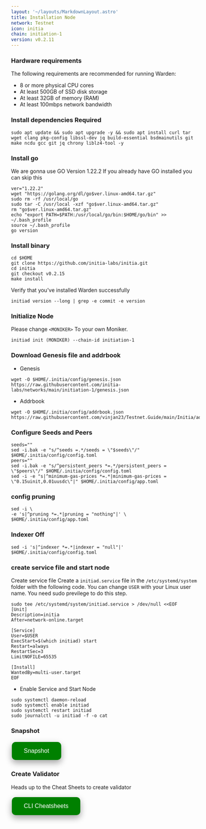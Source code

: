 ```yaml
---
layout: '~/layouts/MarkdownLayout.astro'
title: Installation Node
network: Testnet
icon: initia
chain: initiation-1
version: v0.2.11
---
```


### Hardware requirements

The following requirements are recommended for running Warden:

- 8 or more physical CPU cores
- At least 500GB of SSD disk storage
- At least 32GB of memory (RAM)
- At least 100mbps network bandwidth


### Install dependencies Required

```
sudo apt update && sudo apt upgrade -y && sudo apt install curl tar wget clang pkg-config libssl-dev jq build-essential bsdmainutils git make ncdu gcc git jq chrony liblz4-tool -y
```

### Install go

We are gonna use GO Version 1.22.2
If you already have GO installed you can skip this 

```
ver="1.22.2"
wget "https://golang.org/dl/go$ver.linux-amd64.tar.gz"
sudo rm -rf /usr/local/go
sudo tar -C /usr/local -xzf "go$ver.linux-amd64.tar.gz"
rm "go$ver.linux-amd64.tar.gz"
echo "export PATH=$PATH:/usr/local/go/bin:$HOME/go/bin" >> ~/.bash_profile
source ~/.bash_profile
go version
```

### Install binary

```
cd $HOME
git clone https://github.com/initia-labs/initia.git
cd initia
git checkout v0.2.15
make install
```

Verify that you've installed Warden successfully

```
initiad version --long | grep -e commit -e version
```

### Initialize Node

Please change `<MONIKER>` To your own Moniker.

```
initiad init (MONIKER) --chain-id initiation-1
```

### Download Genesis file and addrbook

- Genesis

```
wget -O $HOME/.initia/config/genesis.json https://raw.githubusercontent.com/initia-labs/networks/main/initiation-1/genesis.json
```
- Addrbook
```
wget -O $HOME/.initia/config/addrbook.json https://raw.githubusercontent.com/vinjan23/Testnet.Guide/main/Initia/addrbook.json
```

### Configure Seeds and Peers

```
seeds=""
sed -i.bak -e "s/^seeds =.*/seeds = \"$seeds\"/" $HOME/.initia/config/config.toml
peers=""
sed -i.bak -e "s/^persistent_peers *=.*/persistent_peers = \"$peers\"/" $HOME/.initia/config/config.toml
sed -i -e "s|^minimum-gas-prices *=.*|minimum-gas-prices = \"0.15uinit,0.01uusdc\"|" $HOME/.initia/config/app.toml
```

### config pruning

```
sed -i \
-e 's|^pruning *=.*|pruning = "nothing"|' \
$HOME/.initia/config/app.toml
```

### Indexer Off

```
sed -i 's|^indexer *=.*|indexer = "null"|' $HOME/.initia/config/config.toml
```

### create service file and start node

Create service file
Create a `initiad.service` file in the `/etc/systemd/system` folder with the following code. 
You can change `USER` with your Linux user name. You need sudo previlege to do this step.

```
sudo tee /etc/systemd/system/initiad.service > /dev/null <<EOF
[Unit]
Description=initia
After=network-online.target

[Service]
User=$USER
ExecStart=$(which initiad) start
Restart=always
RestartSec=3
LimitNOFILE=65535

[Install]
WantedBy=multi-user.target
EOF
```

- Enable Service and Start Node

```
sudo systemctl daemon-reload
sudo systemctl enable initiad
sudo systemctl restart initiad
sudo journalctl -u initiad -f -o cat
```

### Snapshot
<a href="https://service.vinjan.xyz/testnet/initia/snapshot" target="_blank">
  <button style="background-color: green; border: none; color: white; padding: 15px 32px; text-align: center; text-decoration: none; display: inline-block; font-size: 16px; margin: 4px 2px; cursor: pointer; border-radius: 10px; box-shadow: 0 8px 16px 0 rgba(0,0,0,0.2), 0 6px 20px 0 rgba(0,0,0,0.19);" onmouseover="this.style.boxShadow='0 0 0 4px rgba(0,255,0,0.5)'" onmouseout="this.style.boxShadow='0 8px 16px 0 rgba(0,0,0,0.2), 0 6px 20px 0 rgba(0,0,0,0.19)'">Snapshot</button>
</a>


### Create Validator

Heads up to the Cheat Sheets to create validator

<a href="https://service.vinjan.xyz/testnet/initia/cheat" target="_blank">
  <button style="background-color: green; border: none; color: white; padding: 15px 32px; text-align: center; text-decoration: none; display: inline-block; font-size: 16px; margin: 4px 2px; cursor: pointer; border-radius: 10px; box-shadow: 0 8px 16px 0 rgba(0,0,0,0.2), 0 6px 20px 0 rgba(0,0,0,0.19);" onmouseover="this.style.boxShadow='0 0 0 4px rgba(0,255,0,0.5)'" onmouseout="this.style.boxShadow='0 8px 16px 0 rgba(0,0,0,0.2), 0 6px 20px 0 rgba(0,0,0,0.19)'">CLI Cheatsheets</button>
</a>
